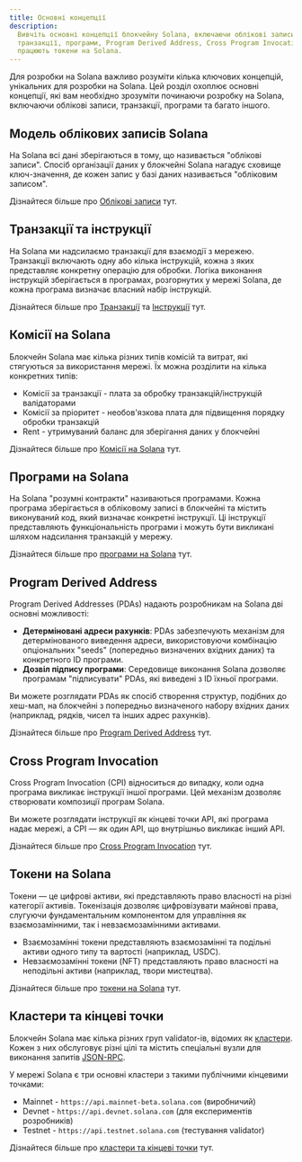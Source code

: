 ```yaml
---
title: Основні концепції
description:
  Вивчіть основні концепції блокчейну Solana, включаючи облікові записи,
  транзакції, програми, Program Derived Address, Cross Program Invocation та як
  працюють токени на Solana.
---
```


Для розробки на Solana важливо розуміти кілька ключових концепцій, унікальних
для розробки на Solana. Цей розділ охоплює основні концепції, які вам необхідно
зрозуміти починаючи розробку на Solana, включаючи облікові записи, транзакції,
програми та багато іншого.

## Модель облікових записів Solana

На Solana всі дані зберігаються в тому, що називається "облікові записи". Спосіб
організації даних у блокчейні Solana нагадує сховище ключ-значення, де кожен
запис у базі даних називається "обліковим записом".

Дізнайтеся більше про [Облікові записи](/docs/core/accounts) тут.

## Транзакції та інструкції

На Solana ми надсилаємо транзакції для взаємодії з мережею. Транзакції включають
одну або кілька інструкцій, кожна з яких представляє конкретну операцію для
обробки. Логіка виконання інструкцій зберігається в програмах, розгорнутих у
мережі Solana, де кожна програма визначає власний набір інструкцій.

Дізнайтеся більше про [Транзакції](/docs/core/transactions) та
[Інструкції](/docs/core/transactions#instruction) тут.

## Комісії на Solana

Блокчейн Solana має кілька різних типів комісій та витрат, які стягуються за
використання мережі. Їх можна розділити на кілька конкретних типів:

- Комісії за транзакції - плата за обробку транзакцій/інструкцій валідаторами
- Комісії за пріоритет - необов'язкова плата для підвищення порядку обробки
  транзакцій
- Rent - утримуваний баланс для зберігання даних у блокчейні

Дізнайтеся більше про [Комісії на Solana](/docs/core/fees) тут.

## Програми на Solana

На Solana "розумні контракти" називаються програмами. Кожна програма
зберігається в обліковому записі в блокчейні та містить виконуваний код, який
визначає конкретні інструкції. Ці інструкції представляють функціональність
програми і можуть бути викликані шляхом надсилання транзакцій у мережу.

Дізнайтеся більше про [програми на Solana](/docs/core/programs) тут.

## Program Derived Address

Program Derived Addresses (PDAs) надають розробникам на Solana дві основні
можливості:

- **Детерміновані адреси рахунків**: PDAs забезпечують механізм для
  детермінованого виведення адреси, використовуючи комбінацію опціональних
  "seeds" (попередньо визначених вхідних даних) та конкретного ID програми.
- **Дозвіл підпису програми**: Середовище виконання Solana дозволяє програмам
  "підписувати" PDAs, які виведені з ID їхньої програми.

Ви можете розглядати PDAs як спосіб створення структур, подібних до хеш-мап, на
блокчейні з попередньо визначеного набору вхідних даних (наприклад, рядків,
чисел та інших адрес рахунків).

Дізнайтеся більше про [Program Derived Address](/docs/core/pda) тут.

## Cross Program Invocation

Cross Program Invocation (CPI) відноситься до випадку, коли одна програма
викликає інструкції іншої програми. Цей механізм дозволяє створювати композиції
програм Solana.

Ви можете розглядати інструкції як кінцеві точки API, які програма надає мережі,
а CPI — як один API, що внутрішньо викликає інший API.

Дізнайтеся більше про [Cross Program Invocation](/docs/core/cpi) тут.

## Токени на Solana

Токени — це цифрові активи, які представляють право власності на різні категорії
активів. Токенізація дозволяє цифровізувати майнові права, слугуючи
фундаментальним компонентом для управління як взаємозамінними, так і
невзаємозамінними активами.

- Взаємозамінні токени представляють взаємозамінні та подільні активи одного
  типу та вартості (наприклад, USDC).
- Невзаємозамінні токени (NFT) представляють право власності на неподільні
  активи (наприклад, твори мистецтва).

Дізнайтеся більше про [токени на Solana](/docs/core/tokens) тут.

## Кластери та кінцеві точки

Блокчейн Solana має кілька різних груп validator-ів, відомих як
[кластери](/docs/references/clusters). Кожен з них обслуговує різні цілі та
містить спеціальні вузли для виконання запитів [JSON-RPC](/docs/rpc/).

У мережі Solana є три основні кластери з такими публічними кінцевими точками:

- Mainnet - `https://api.mainnet-beta.solana.com` (виробничий)
- Devnet - `https://api.devnet.solana.com` (для експериментів розробників)
- Testnet - `https://api.testnet.solana.com` (тестування validator)

Дізнайтеся більше про [кластери та кінцеві точки](/docs/references/clusters)
тут.
